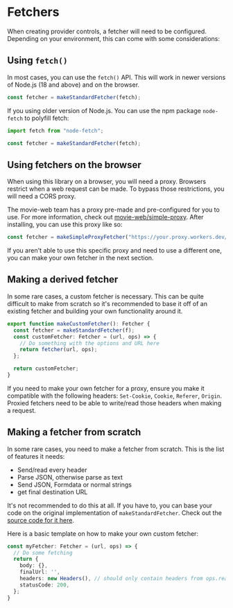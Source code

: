 # Fetchers

When creating provider controls, a fetcher will need to be configured.
Depending on your environment, this can come with some considerations:

## Using `fetch()`
In most cases, you can use the `fetch()` API. This will work in newer versions of Node.js (18 and above) and on the browser.

```ts
const fetcher = makeStandardFetcher(fetch);
```

If you using older version of Node.js. You can use the npm package `node-fetch` to polyfill fetch:

```ts
import fetch from "node-fetch";

const fetcher = makeStandardFetcher(fetch);
```

## Using fetchers on the browser
When using this library on a browser, you will need a proxy. Browsers restrict when a web request can be made. To bypass those restrictions, you will need a CORS proxy.

The movie-web team has a proxy pre-made and pre-configured for you to use. For more information, check out [movie-web/simple-proxy](https://github.com/movie-web/simple-proxy). After installing, you can use this proxy like so:

```ts
const fetcher = makeSimpleProxyFetcher("https://your.proxy.workers.dev/", fetch);
```

If you aren't able to use this specific proxy and need to use a different one, you can make your own fetcher in the next section.

## Making a derived fetcher

In some rare cases, a custom fetcher is necessary. This can be quite difficult to make from scratch so it's recommended to base it off of an existing fetcher and building your own functionality around it.

```ts
export function makeCustomFetcher(): Fetcher {
  const fetcher = makeStandardFetcher(f);
  const customFetcher: Fetcher = (url, ops) => {
    // Do something with the options and URL here
    return fetcher(url, ops);
  };

  return customFetcher;
}
```

If you need to make your own fetcher for a proxy, ensure you make it compatible with the following headers: `Set-Cookie`, `Cookie`, `Referer`, `Origin`. Proxied fetchers need to be able to write/read those headers when making a request.


## Making a fetcher from scratch

In some rare cases, you need to make a fetcher from scratch.
This is the list of features it needs:
 - Send/read every header
 - Parse JSON, otherwise parse as text
 - Send JSON, Formdata or normal strings
 - get final destination URL

It's not recommended to do this at all. If you have to, you can base your code on the original implementation of `makeStandardFetcher`. Check out the [source code for it here](https://github.com/movie-web/providers/blob/dev/src/fetchers/standardFetch.ts).

Here is a basic template on how to make your own custom fetcher:

```ts
const myFetcher: Fetcher = (url, ops) => {
  // Do some fetching
  return {
    body: {},
    finalUrl: '',
    headers: new Headers(), // should only contain headers from ops.readHeaders
    statusCode: 200,
  };
}
```